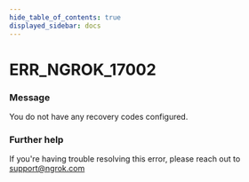 ```yaml
---
hide_table_of_contents: true
displayed_sidebar: docs
---
```



# ERR_NGROK_17002

### Message

You do not have any recovery codes configured.

<ErrorDetails error="err_ngrok_17002" />

### Further help

If you're having trouble resolving this error, please reach out to [support@ngrok.com](mailto:support@ngrok.com?subject=Help%20with%20ERR_NGROK_17002)

